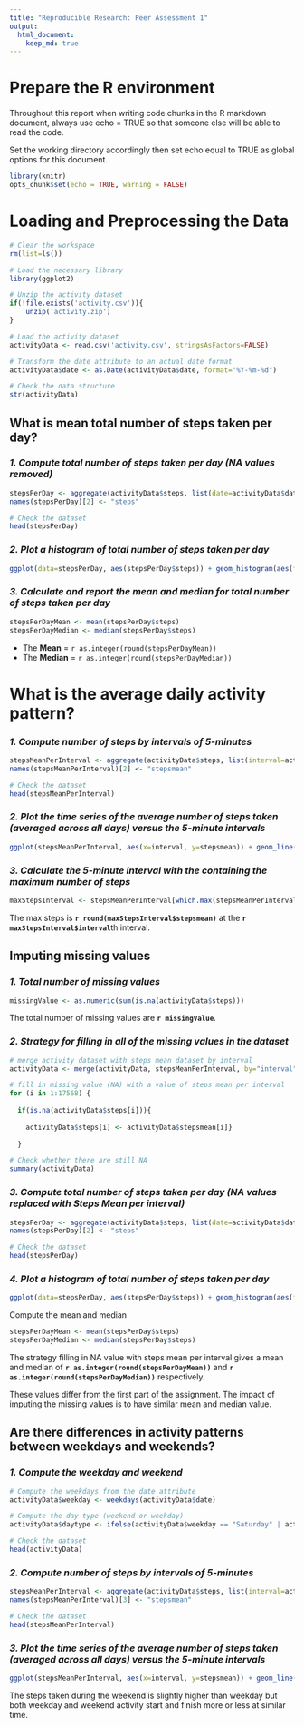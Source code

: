 ```yaml
---
title: "Reproducible Research: Peer Assessment 1"
output: 
  html_document:
    keep_md: true
---
```



# **Prepare the R environment**

Throughout this report when writing code chunks in the R markdown document, always use echo = TRUE so that someone else will be able to read the code.

Set the working directory accordingly then set echo equal to TRUE as global options for this document. 
```r

library(knitr)
opts_chunk$set(echo = TRUE, warning = FALSE)

```

 
# **Loading and Preprocessing the Data**

```r

# Clear the workspace
rm(list=ls())

# Load the necessary library
library(ggplot2)

# Unzip the activity dataset
if(!file.exists('activity.csv')){
    unzip('activity.zip')
}

# Load the activity dataset
activityData <- read.csv('activity.csv', stringsAsFactors=FALSE)

# Transform the date attribute to an actual date format
activityData$date <- as.Date(activityData$date, format="%Y-%m-%d")

# Check the data structure
str(activityData)

```

  


## **What is mean total number of steps taken per day?**
 
### *1. Compute total number of steps taken per day (NA values removed)*
```r

stepsPerDay <- aggregate(activityData$steps, list(date=activityData$date), sum, na.rm=TRUE)
names(stepsPerDay)[2] <- "steps"

# Check the dataset
head(stepsPerDay)

```
 
### *2. Plot a histogram of total number of steps taken per day*
```r

ggplot(data=stepsPerDay, aes(stepsPerDay$steps)) + geom_histogram(aes(fill=..count..), binwidth = 1000) + labs(title = "Histogram of Steps Taken per Day", x = "Number of Steps Taken per Day", y = "Frequency") + theme_bw() 

```
 
### *3. Calculate and report the mean and median for total number of steps taken per day*
```r

stepsPerDayMean <- mean(stepsPerDay$steps)
stepsPerDayMedian <- median(stepsPerDay$steps)

```
 
- The **Mean** = `r as.integer(round(stepsPerDayMean))` 
- The **Median** = `r as.integer(round(stepsPerDayMedian))`

  
  
# **What is the average daily activity pattern?**

### *1. Compute number of steps by intervals of 5-minutes*
```r

stepsMeanPerInterval <- aggregate(activityData$steps, list(interval=activityData$interval), mean, na.rm=TRUE)
names(stepsMeanPerInterval)[2] <- "stepsmean"

# Check the dataset
head(stepsMeanPerInterval)
```

### *2. Plot the time series of the average number of steps taken (averaged across all days) versus the 5-minute intervals*
```r

ggplot(stepsMeanPerInterval, aes(x=interval, y=stepsmean)) + geom_line(color="blue") + labs(title="Average Daily Activity Pattern", x="5-Minute Intervals", y="Mean Number of Steps") +  theme_bw()

```

### *3. Calculate the 5-minute interval with the containing the maximum number of steps*
```r

maxStepsInterval <- stepsMeanPerInterval[which.max(stepsMeanPerInterval$stepsmean),]

```

The max steps is **`r round(maxStepsInterval$stepsmean)`** at the **`r maxStepsInterval$interval`**th interval.

  

## **Imputing missing values**

### *1. Total number of missing values*
```r

missingValue <- as.numeric(sum(is.na(activityData$steps)))

```

The total number of missing values are **`r missingValue`**.


### *2. Strategy for filling in all of the missing values in the dataset*
```r

# merge activity dataset with steps mean dataset by interval
activityData <- merge(activityData, stepsMeanPerInterval, by="interval")

# fill in missing value (NA) with a value of steps mean per interval 
for (i in 1:17568) {
  
  if(is.na(activityData$steps[i])){
     
    activityData$steps[i] <- activityData$stepsmean[i]}
    
  }

# Check whether there are still NA 
summary(activityData)

```

### *3. Compute total number of steps taken per day (NA values replaced with Steps Mean per interval)*
```r

stepsPerDay <- aggregate(activityData$steps, list(date=activityData$date), sum)
names(stepsPerDay)[2] <- "steps"

# Check the dataset
head(stepsPerDay)

```
 
### *4. Plot a histogram of total number of steps taken per day*
```r

ggplot(data=stepsPerDay, aes(stepsPerDay$steps)) + geom_histogram(aes(fill=..count..), binwidth = 1000) + labs(title = "Histogram of Steps Taken per Day\n (with replaced NA value)", x = "Number of Steps Taken per Day", y = "Frequency") + theme_bw() 

```

Compute the mean and median
```r

stepsPerDayMean <- mean(stepsPerDay$steps)
stepsPerDayMedian <- median(stepsPerDay$steps)

```
 
The strategy filling in NA value with steps mean per interval gives a mean and median of **`r as.integer(round(stepsPerDayMean))`** and **`r as.integer(round(stepsPerDayMedian))`** respectively.

These values differ from the first part of the assignment. The impact of imputing the missing values is to have similar mean and median value.





## **Are there differences in activity patterns between weekdays and weekends?**

### *1. Compute the weekday and weekend*
```r

# Compute the weekdays from the date attribute
activityData$weekday <- weekdays(activityData$date)

# Compute the day type (weekend or weekday)
activityData$daytype <- ifelse(activityData$weekday == "Saturday" | activityData$weekday == "Sunday", "weekend", "weekday")

# Check the dataset
head(activityData)

```

### *2. Compute number of steps by intervals of 5-minutes*
```r

stepsMeanPerInterval <- aggregate(activityData$steps, list(interval=activityData$interval, daytype=activityData$daytype), mean)
names(stepsMeanPerInterval)[3] <- "stepsmean"

# Check the dataset
head(stepsMeanPerInterval)

```


### *3. Plot the time series of the average number of steps taken (averaged across all days) versus the 5-minute intervals*
```r

ggplot(stepsMeanPerInterval, aes(x=interval, y=stepsmean)) + geom_line(color="blue") + labs(title="Average Daily Activity Pattern\n (with replaced NA value)", x="5-Minute Intervals", y="Mean Number of Steps") + facet_wrap(~daytype, ncol=1) + theme_bw()

```

The steps taken during the weekend is slightly higher than weekday but both weekday and weekend activity start and finish more or less at similar time.